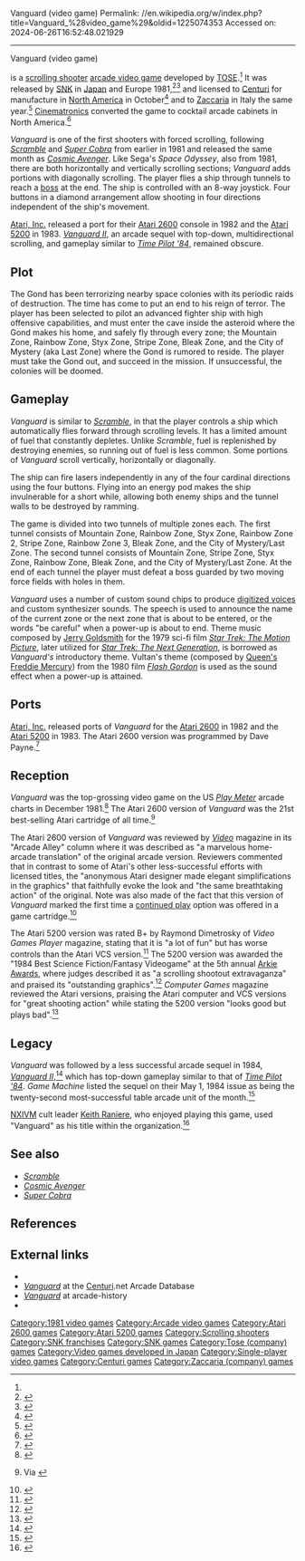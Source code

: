 Vanguard (video game)
Permalink: //en.wikipedia.org/w/index.php?title=Vanguard_%28video_game%29&oldid=1225074353
Accessed on: 2024-06-26T16:52:48.021929



------
Vanguard (video game)
{{Short description|1981 video game}}
{{about|the 1981 arcade video game|the 2007 MMORPG|Vanguard: Saga of Heroes}}
{{Infobox video game
|title = Vanguard
|image = Vanguard arcadeflyer.png
|caption = Japanese arcade flyer
|developer = [[Tose (company)|TOSE]]<ref name="tose">TOSE History ([https://www.tose.co.jp/company/history.html Japanese])([https://www.tose.co.jp/en/company/history.html English])</ref>
|publisher = '''Arcade''' {{vgrelease|JP/EU|[[SNK]]<ref name="japaneseflyer"/><ref name="germanflyer"/>|NA|[[Centuri]]<ref name="northamericanflyer"/>|NA|[[Cinematronics]]<ref name="cocktail"/>|ITA|[[Zaccaria (company)|Zaccaria]]<ref name="italianflyer"/>}} '''Home''' <br> [[Atari, Inc.]]
|designer = 
|programmer = Dave Payne (2600)<ref name=giantlist />
|platforms = [[Arcade video game|Arcade]], [[Atari 2600]], [[Atari 5200]]
|release = '''Arcade''' {{vgrelease|JP|[[1981 in video games|July 1981]]<ref>{{cite book |last1=Akagi |first1=Masumi |title=アーケードTVゲームリスト国内•海外編(1971-2005) |trans-title=Arcade TV Game List: Domestic • Overseas Edition (1971-2005) |date=13 October 2006 |publisher=Amusement News Agency |language=ja |location=Japan |isbn=978-4990251215 |page=18 |url=https://archive.org/details/ArcadeGameList1971-2005/page/n19}}</ref>|NA|October 1981<ref name="northamericanflyer"/>|EU|1981<ref name="germanflyer"/><ref name="italianflyer"/>}} '''2600:''' 1982 <br> '''5200:''' 1983<ref name="am5200">{{cite web|title=Atari 5200 Vanguard|url=http://www.atarimania.com/game-atari-5200-vanguard_14932.html|website=Atari Mania}}</ref>
|genre = [[Scrolling shooter]]
|modes = [[Single-player video game|Single-player]]
}}

{{nihongo|'''''Vanguard'''''|ヴァンガード|Vangādo}} is a [[scrolling shooter]] [[arcade video game]] developed by [[Tose (company)|TOSE]].<ref name="tose"/> It was released by [[SNK]] in [[Video games in Japan|Japan]] and Europe 1981,<ref name="japaneseflyer">{{cite web |title=Video Game Flyers: Vanguard, SNK (Japan) |url=https://flyers.arcade-museum.com/?page=flyer&db=videodb&id=2290&image=1 |website=The Arcade Flyer Archive |access-date=8 April 2021}}</ref><ref name="germanflyer">{{cite web |title=Video Game Flyers: Vanguard, SNK (Germany) |url=https://flyers.arcade-museum.com/?page=thumbs&db=videodb&id=2644 |website=The Arcade Flyer Archive |access-date=8 April 2021}}</ref> and licensed to [[Centuri]] for manufacture in [[North America]] in October<ref name="northamericanflyer">{{cite web |title=Video Game Flyers: Vanguard, Centuri (USA) |url=https://flyers.arcade-museum.com/?page=thumbs&db=videodb&id=2460 |website=The Arcade Flyer Archive |access-date=8 April 2021}}</ref> and to [[Zaccaria (company)|Zaccaria]] in Italy the same year.<ref name="italianflyer">{{cite web |title=Video Game Flyers: Vanguard, Zaccaria (Italy) |url=https://flyers.arcade-museum.com/?page=flyer&db=videodb&id=3011&image=1 |website=The Arcade Flyer Archive |access-date=8 April 2021}}</ref> [[Cinematronics]] converted the game to cocktail arcade cabinets in North America.<ref name="cocktail">{{cite web |title=Video Game Flyers: Vanguard, Cinematronics (USA) |url=https://flyers.arcade-museum.com/?page=flyer&db=videodb&id=2551&image=1 |website=The Arcade Flyer Archive |access-date=8 April 2021}}</ref>

''Vanguard'' is one of the first shooters with forced scrolling, following ''[[Scramble (video game)|Scramble]]'' and ''[[Super Cobra]]'' from earlier in 1981 and released the same month as ''[[Cosmic Avenger]]''. Like Sega's ''Space Odyssey'', also from 1981, there are both horizontally and vertically scrolling sections; ''Vanguard'' adds portions with diagonally scrolling. The player flies a ship through tunnels to reach a [[boss (video games)|boss]] at the end. The ship is controlled with an 8-way joystick. Four buttons in a diamond arrangement allow shooting in four directions independent of the ship's movement.

[[Atari, Inc.]] released a port for their [[Atari 2600]] console in 1982 and the [[Atari 5200]] in 1983. ''[[Vanguard II (video game)|Vanguard II]]'', an arcade sequel with top-down, multidirectional scrolling, and gameplay similar to ''[[Time Pilot '84]]'', remained obscure.

==Plot==
The Gond has been terrorizing nearby space colonies with its periodic raids of destruction. The time has come to put an end to his reign of terror. The player has been selected to pilot an advanced fighter ship with high offensive capabilities, and must enter the cave inside the asteroid where the Gond makes his home, and safely fly through every zone; the Mountain Zone, Rainbow Zone, Styx Zone, Stripe Zone, Bleak Zone, and the City of Mystery (aka Last Zone) where the Gond is rumored to reside. The player must take the Gond out, and succeed in the mission. If unsuccessful, the colonies will be doomed.

==Gameplay==
''Vanguard'' is similar to ''[[Scramble (video game)|Scramble]]'', in that the player controls a ship which automatically flies forward through scrolling levels. It has a limited amount of fuel that constantly depletes. Unlike ''Scramble'', fuel is replenished by destroying enemies, so running out of fuel is less common. Some portions of ''Vanguard'' scroll vertically, horizontally or diagonally.

The ship can fire lasers independently in any of the four cardinal directions using the four buttons. Flying into an energy pod makes the ship invulnerable for a short while, allowing both enemy ships and the tunnel walls to be destroyed by ramming.

The game is divided into two tunnels of multiple zones each. The first tunnel consists of Mountain Zone, Rainbow Zone, Styx Zone, Rainbow Zone 2, Stripe Zone, Rainbow Zone 3, Bleak Zone, and the City of Mystery/Last Zone. The second tunnel consists of Mountain Zone, Stripe Zone, Styx Zone, Rainbow Zone, Bleak Zone, and the City of Mystery/Last Zone. At the end of each tunnel the player must defeat a boss guarded by two moving force fields with holes in them.

''Vanguard'' uses a number of custom sound chips to produce [[Speech synthesis|digitized voice]]s and custom synthesizer sounds. The speech is used to announce the name of the current zone or the next zone that is about to be entered, or the words "be careful" when a power-up is about to end. Theme music composed by [[Jerry Goldsmith]] for the 1979 sci-fi film ''[[Star Trek: The Motion Picture]]'', later utilized for ''[[Star Trek: The Next Generation]]'', is borrowed as ''Vanguard's'' introductory theme. Vultan's theme (composed by [[Queen (band)|Queen's]] [[Freddie Mercury]]) from the 1980 film ''[[Flash Gordon (film)|Flash Gordon]]'' is used as the sound effect when a power-up is attained.

==Ports==
[[Atari, Inc.]] released ports of ''Vanguard'' for the [[Atari 2600]] in 1982 and the [[Atari 5200]] in 1983. The Atari 2600 version was programmed by Dave Payne.<ref name="giantlist">{{cite web|last1=Hague|first1=James|title=The Giant List of Classic Game Programmers|url=http://dadgum.com/giantlist/}}</ref>

==Reception==
''Vanguard'' was the top-grossing video game on the US ''[[Play Meter]]'' arcade charts in December 1981.<ref>{{cite journal |title=Equipment Poll |journal=[[Play Meter]] |date=December 1981}}</ref> The Atari 2600 version of ''Vanguard'' was the 21st best-selling Atari cartridge of all time.<ref name="Atari">{{cite book |title=Cartridge Sales Since 1980 |publisher=[[Atari Corp.]]}} Via {{cite episode |title=The Agony & The Ecstasy |series=Once Upon Atari |date=August 10, 2003 |number=4 |minutes=23 |publisher=Scott West Productions}}</ref>

The Atari 2600 version of ''Vanguard'' was reviewed by ''[[Video (magazine)|Video]]'' magazine in its "Arcade Alley" column where it was described as "a marvelous home-arcade translation" of the original arcade version. Reviewers commented that in contrast to some of Atari's other less-successful efforts with licensed titles, the "anonymous Atari designer made elegant simplifications in the graphics" that faithfully evoke the look and "the same breathtaking action" of the original. Note was also made of the fact that this version of ''Vanguard'' marked the first time a [[Continue (video games)|continued play]] option was offered in a game cartridge.<ref>{{cite journal |last1= Kunkel |first1= Bill |author-link1= Bill Kunkel (journalist)|last2= Katz |first2= Arnie |author-link2= Arnie Katz|date= May 1983 |title= Arcade Alley: Zapping for Truth and Justice |journal= [[Video (magazine)|Video]]|publisher= Reese Communications|volume= 7|issue= 2|pages= 26–28|issn= 0147-8907}}</ref>{{rp|26}}

The Atari 5200 version was rated B+ by Raymond Dimetrosky of ''Video Games Player'' magazine, stating that it is "a lot of fun" but has worse controls than the Atari VCS version.<ref>{{cite magazine |last=Dimetrosky |first=Raymond |title=Reviews: Vanguard |magazine=Video Games Player |date=September 1983 |volume=2 |issue=1 |pages=53–4 |publisher=Carnegie Publications |location=United States |url=https://archive.org/details/Video_Games_Player_Vol_2_No_1_1983-09_Carnegie_Publications_US/page/n51/mode/2up}}</ref> The 5200 version was awarded the "1984 Best Science Fiction/Fantasy Videogame" at the 5th annual [[Arkie Awards]], where judges described it as "a scrolling shootout extravaganza" and praised its "outstanding graphics".<ref>{{cite journal |last1= Kunkel |first1= Bill |author-link1= Bill Kunkel (journalist)|last2= Katz |first2= Arnie |author-link2= Arnie Katz|date= January 1984 |title= Arcade Alley: The Arcade Awards, Part 1 |journal= [[Video (magazine)|Video]]|publisher= Reese Communications|volume= 7|issue= 10|pages= 40–42|issn= 0147-8907}}</ref>{{rp|40}} ''Computer Games'' magazine reviewed the Atari versions, praising the Atari computer and VCS versions for "great shooting action" while stating the 5200 version "looks good but plays bad".<ref name="CG1985">{{cite magazine |title=1985 Software Buyer's Guide |magazine=Computer Games |date=February 1985 |volume=3 |issue=5 |publisher=Carnegie Publications |location=United States |pages=11–8, 51–8 |url=https://archive.org/details/Computer_Games_Vol_3_No_5_1985-02_Carnegie_Publications_US/page/n13/mode/2up}}</ref>

==Legacy==
''Vanguard'' was followed by a less successful arcade sequel in 1984, ''[[Vanguard II (video game)|Vanguard II]]'',<ref>{{Cite web|url=https://www.arcade-museum.com/game_detail.php?game_id=10294|title = Vanguard II - Videogame by SNK}}</ref> which has top-down gameplay similar to that of ''[[Time Pilot '84]]''. ''Game Machine'' listed the sequel on their May 1, 1984 issue as being the twenty-second most-successful table arcade unit of the month.<ref>{{cite magazine|title=Game Machine's Best Hit Games 25 - テーブル型TVゲーム機 (Table Videos)|magazine={{ill|Game Machine (magazine)|lt=Game Machine|ja|ゲームマシン}}|issue=235|publisher={{ill|Amusement Press, Inc.|ja|アミューズメント通信社}}|date=1 May 1984|page=29|lang=ja|url=https://onitama.tv/gamemachine/pdf/19840501p.pdf#page=15}}</ref>

[[NXIVM]] cult leader [[Keith Raniere]], who enjoyed playing this game, used "Vanguard" as his title within the organization.<ref>{{cite web|last1=Johnson|first1=Scott|last2=Sun|first2=Rebecca|url=https://www.hollywoodreporter.com/features/how-smallvilles-allison-mack-went-actress-sex-cult-slaver-1112107|title=Her Darkest Role: Actress Allison Mack's Descent From 'Smallville' to Sex Cult|work=[[Hollywood Reporter]]|date=2018-05-16|accessdate=2021-02-04}}</ref>

==See also==
* ''[[Scramble (video game)|Scramble]]''
* ''[[Cosmic Avenger]]''
* ''[[Super Cobra]]''

==References==
{{reflist}}

==External links==
* {{KLOV game|10293|Vanguard}}
* [http://www.centuri.net/vanguard.htm ''Vanguard''] at the [[Centuri]].net Arcade Database
* [http://www.arcade-history.com/index.php?page=detail&id=3050  ''Vanguard''] at arcade-history
* {{atarimania|id=7382}}

{{SNK}}

[[Category:1981 video games]]
[[Category:Arcade video games]]
[[Category:Atari 2600 games]]
[[Category:Atari 5200 games]]
[[Category:Scrolling shooters]]
[[Category:SNK franchises]]
[[Category:SNK games]]
[[Category:Tose (company) games]]
[[Category:Video games developed in Japan]]
[[Category:Single-player video games]]
[[Category:Centuri games]]
[[Category:Zaccaria (company) games]]